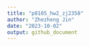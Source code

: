 ```yaml
---
title: "p8105_hw2_zj2358"
author: "Zhezheng Jin"
date: "2023-10-02"
output: github_document
---
```


```r

```


